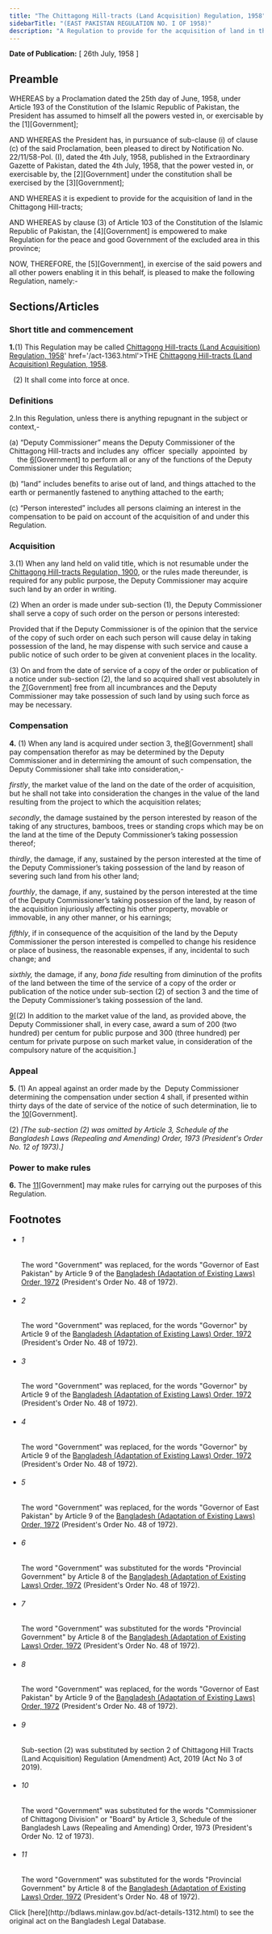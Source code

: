 ```yaml
---
title: "The Chittagong Hill-tracts (Land Acquisition) Regulation, 1958"
sidebarTitle: "(EAST PAKISTAN REGULATION NO. I OF 1958)"
description: "A Regulation to provide for the acquisition of land in the Chittagong Hill-tracts."
---
```


**Date of Publication:** [ 26th July, 1958 ]

## Preamble

WHEREAS by a Proclamation dated the 25th day of June, 1958, under Article 193 of the Constitution of the Islamic Republic of Pakistan, the President has assumed to himself all the powers vested in, or exercisable by the [1][Government];

AND WHEREAS the President has, in pursuance of sub-clause (i) of clause (c) of the said Proclamation, been pleased to direct by Notification No. 22/11/58-Pol. (I), dated the 4th July, 1958, published in the Extraordinary Gazette of Pakistan, dated the 4th July, 1958, that the power vested in, or exercisable by, the [2][Government] under the constitution shall be exercised by the [3][Government];

AND WHEREAS it is expedient to provide for the acquisition of land in the Chittagong Hill-tracts;

AND WHEREAS by clause (3) of Article 103 of the Constitution of the Islamic Republic of Pakistan, the [4][Government] is empowered to make Regulation for the peace and good Government of the excluded area in this province;

NOW, THEREFORE, the [5][Government], in exercise of the said powers and all other powers enabling it in this behalf, is pleased to make the following Regulation, namely:-

## Sections/Articles

### Short title and commencement

**1.**(1) This Regulation may be called [Chittagong Hill-tracts (Land Acquisition) Regulation, 1958](/laws/volume-12/act-1312 "THE <a title=")' href='/act-1363.html'>THE [Chittagong Hill-tracts (Land Acquisition) Regulation, 1958](/laws/volume-12/act-1312 "Chittagong Hill-tracts (Land Acquisition) Regulation, 1958").

  (2) It shall come into force at once.

### Definitions

2.In this Regulation, unless there is anything repugnant in the subject or context,-

(a) “Deputy Commissioner” means the Deputy Commissioner of the Chittagong Hill-tracts and includes any  officer  specially  appointed  by      the [6](1)[Government] to perform all or any of the functions of the Deputy Commissioner under this Regulation;

(b) “land” includes benefits to arise out of land, and things attached to the earth or permanently fastened to anything attached to the earth;

(c) “Person interested” includes all persons claiming an interest in the compensation to be paid on account of the acquisition of and under this Regulation.

### Acquisition

3.(1) When any land held on valid title, which is not resumable under the [Chittagong Hill-tracts Regulation, 1900](/laws/volume-5/act-1313 "Chittagong Hill-tracts Regulation, 1900"), or the rules made thereunder, is required for any public purpose, the Deputy Commissioner may acquire such land by an order in writing.

(2) When an order is made under sub-section (1), the Deputy Commissioner shall serve a copy of such order on the person or persons interested:

Provided that if the Deputy Commissioner is of the opinion that the service of the copy of such order on each such person will cause delay in taking possession of the land, he may dispense with such service and cause a public notice of such order to be given at convenient places in the locality.

(3) On and from the date of service of a copy of the order or publication of a notice under sub-section (2), the land so acquired shall vest absolutely in the [7](1)[Government] free from all incumbrances and the Deputy Commissioner may take possession of such land by using such force as may be necessary.

### Compensation

**4.** (1) When any land is acquired under section 3, the[8](1)[Government] shall pay compensation therefor as may be determined by the Deputy Commissioner and in determining the amount of such compensation, the Deputy Commissioner shall take into consideration,-

_firstly_, the market value of the land on the date of the order of acquisition, but he shall not take into consideration the changes in the value of the land resulting from the project to which the acquisition relates;

_secondly_, the damage sustained by the person interested by reason of the taking of any structures, bamboos, trees or standing crops which may be on the land at the time of the Deputy Commissioner’s taking possession thereof;

_thirdly_, the damage, if any, sustained by the person interested at the time of the Deputy Commissioner’s taking possession of the land by reason of severing such land from his other land;

_fourthly_, the damage, if any, sustained by the person interested at the time of the Deputy Commissioner’s taking possession of the land, by reason of the acquisition injuriously affecting his other property, movable or immovable, in any other manner, or his earnings;

_fifthly_, if in consequence of the acquisition of the land by the Deputy Commissioner the person interested is compelled to change his residence or place of business, the reasonable expenses, if any, incidental to such change; and

_sixthly,_ the damage, if any, _bona fide_ resulting from diminution of the profits of the land between the time of the service of a copy of the order or publication of the notice under sub-section (2) of section 3 and the time of the Deputy Commissioner’s taking possession of the land.

[9](2)[(2) In addition to the market value of the land, as provided above, the Deputy Commissioner shall, in every case, award a sum of 200 (two hundred) per centum for public purpose and 300 (three hundred) per centum for private purpose on such market value, in consideration of the compulsory nature of the acquisition.]

### Appeal

**5.** (1) An appeal against an order made by the  Deputy Commissioner determining the compensation under section 4 shall, if presented within thirty days of the date of service of the notice of such determination, lie to the [10](1)[Government].

(2) _[The sub-section (2) was omitted by Article 3, Schedule of the Bangladesh Laws (Repealing and Amending) Order, 1973 (President's Order No. 12 of 1973).]_

### Power to make rules

**6.** The [11](1)[Government] may make rules for carrying out the purposes of this Regulation.

## Footnotes

- ###### 1

  The word "Government" was replaced, for the words "Governor of East Pakistan" by Article 9 of the [Bangladesh (Adaptation of Existing Laws) Order, 1972](/laws/volume-15/act-388 "Bangladesh (Adaptation of Existing Laws) Order, 1972 ") (President's Order No. 48 of 1972).

- ###### 2

  The word "Government" was replaced, for the words "Governor" by Article 9 of the [Bangladesh (Adaptation of Existing Laws) Order, 1972](/laws/volume-15/act-388 "Bangladesh (Adaptation of Existing Laws) Order, 1972 ") (President's Order No. 48 of 1972).

- ###### 3

  The word "Government" was replaced, for the words "Governor" by Article 9 of the [Bangladesh (Adaptation of Existing Laws) Order, 1972](/laws/volume-15/act-388 "Bangladesh (Adaptation of Existing Laws) Order, 1972 ") (President's Order No. 48 of 1972).

- ###### 4

  The word "Government" was replaced, for the words "Governor" by Article 9 of the [Bangladesh (Adaptation of Existing Laws) Order, 1972](/laws/volume-15/act-388 "Bangladesh (Adaptation of Existing Laws) Order, 1972 ") (President's Order No. 48 of 1972).

- ###### 5

  The word "Government" was replaced, for the words "Governor of East Pakistan" by Article 9 of the [Bangladesh (Adaptation of Existing Laws) Order, 1972](/laws/volume-15/act-388 "Bangladesh (Adaptation of Existing Laws) Order, 1972 ") (President's Order No. 48 of 1972).

- ###### 6

  The word "Government" was substituted for the words "Provincial Government" by Article 8 of the [Bangladesh (Adaptation of Existing Laws) Order, 1972](/laws/volume-15/act-388 "Bangladesh (Adaptation of Existing Laws) Order, 1972 ") (President's Order No. 48 of 1972).

- ###### 7

  The word "Government" was substituted for the words "Provincial Government" by Article 8 of the [Bangladesh (Adaptation of Existing Laws) Order, 1972](/laws/volume-15/act-388 "Bangladesh (Adaptation of Existing Laws) Order, 1972 ") (President's Order No. 48 of 1972).

- ###### 8

  The word "Government" was replaced, for the words "Governor of East Pakistan" by Article 9 of the [Bangladesh (Adaptation of Existing Laws) Order, 1972](/laws/volume-15/act-388 "Bangladesh (Adaptation of Existing Laws) Order, 1972 ") (President's Order No. 48 of 1972).

- ###### 9

  Sub-section (2) was substituted by section 2 of Chittagong Hill Tracts (Land Acquisition) Regulation (Amendment) Act, 2019 (Act No 3 of 2019).

- ###### 10

  The word "Government" was substituted for the words "Commissioner of Chittagong Division" or "Board" by Article 3, Schedule of the Bangladesh Laws (Repealing and Amending) Order, 1973 (President's Order No. 12 of 1973).

- ###### 11

  The word "Government" was substituted for the words "Provincial Government" by Article 8 of the [Bangladesh (Adaptation of Existing Laws) Order, 1972](/laws/volume-15/act-388 "Bangladesh (Adaptation of Existing Laws) Order, 1972 ") (President's Order No. 48 of 1972).

<Note>
  Click [here](http://bdlaws.minlaw.gov.bd/act-details-1312.html) to see the original act on the Bangladesh Legal Database.
</Note>
